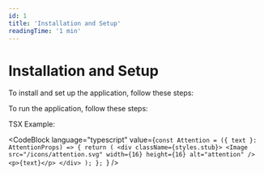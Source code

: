 ```yaml
---
id: 1
title: 'Installation and Setup'
readingTime: '1 min'
---
```


# Installation and Setup

To install and set up the application, follow these steps:

<CodeBlock language="bash" value="npm i" />

To run the application, follow these steps:

<CodeBlock language="bash" value="npm run dev" />

TSX Example:

<CodeBlock
	language="typescript"
	value={`const Attention = ({ text }: AttentionProps) => {
	return (
		<div className={styles.stub}>
			<Image
				src="/icons/attention.svg"
				width={16}
				height={16}
				alt="attention"
			/>
			<p>{text}</p>
		</div>
	);
};
`}
/>
